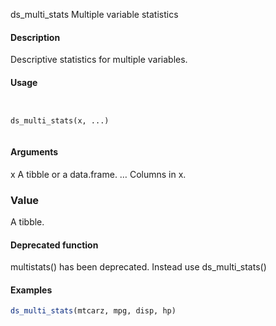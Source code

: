 
ds_multi_stats Multiple variable statistics

#### Description 
 
Descriptive statistics for multiple variables.

#### Usage 
<pre><code>

ds_multi_stats(x, ...)

</code></pre>
#### Arguments 
 
x A tibble or a data.frame.
... Columns in x.

### Value
A tibble.

#### Deprecated function
multistats() has been deprecated. Instead use ds_multi_stats()

#### Examples 
```r

ds_multi_stats(mtcarz, mpg, disp, hp)
```
